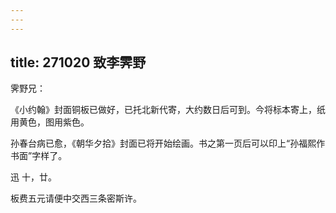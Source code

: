 ```yaml
---
---
---
```

title: 271020 致李霁野
---




霁野兄：

《小约翰》封面铜板已做好，已托北新代寄，大约数日后可到。今将标本寄上，纸用黄色，图用紫色。

孙春台病已愈，《朝华夕拾》封面已将开始绘画。书之第一页后可以印上“孙福熙作书面”字样了。

迅 十，廿。

板费五元请便中交西三条密斯许。